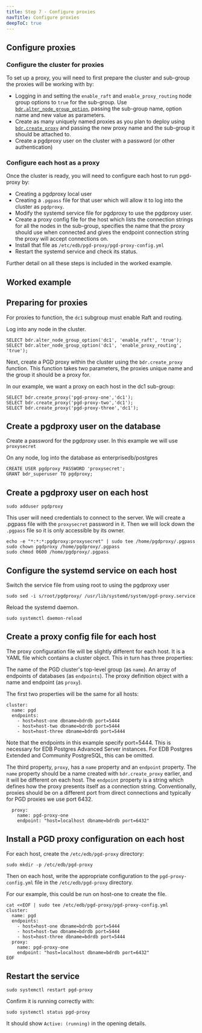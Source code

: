 ```yaml
---
title: Step 7 - Configure proxies
navTitle: Configure proxies
deepToC: true
---
```


## Configure proxies

### Configure the cluster for proxies

To set up a proxy, you will need to first prepare the cluster and sub-group the proxies will be working with by:

* Logging in and setting the `enable_raft` and `enable_proxy_routing` node group options to `true` for the sub-group. Use [`bdr.alter_node_group_option`](/pgd/latest/reference/nodes-management-interfaces#bdralter_node_group_option), passing the sub-group name, option name and new value as parameters.
* Create as many uniquely named proxies as you plan to deploy using [`bdr.create_proxy`](/pgd/latest/reference/routing#bdrcreate_proxy) and passing the new proxy name and the sub-group it should be attached to.
* Create a pgdproxy user on the cluster with a password (or other authentication)

### Configure each host as a proxy

Once the cluster is ready, you will need to configure each host to run pgd-proxy by:

* Creating a pgdproxy local user
* Creating a `.pgpass` file for that user which will allow it to log into the cluster as `pgdproxy`.
* Modify the systemd service file for pgdproxy to use the pgdproxy user.
* Create a proxy config file for the host which lists the connection strings for all the nodes in the sub-group, specifies the name that the proxy should use when connected and gives the endpoint connection string the proxy will accept connections on.
* Install that file as `/etc/edb/pgd-proxy/pgd-proxy-config.yml`
* Restart the systemd service and check its status.

Further detail on all these steps is included in the worked example.

## Worked example

## Preparing for proxies

For proxies to function, the `dc1` subgroup must enable Raft and routing.

Log into any node in the cluster.

```
SELECT bdr.alter_node_group_option('dc1', 'enable_raft', 'true');
SELECT bdr.alter_node_group_option('dc1', 'enable_proxy_routing', 'true');
```

Next, create a PGD proxy within the cluster using the `bdr.create_proxy` function.
This function takes two parameters, the proxies unique name and the group it should be a proxy for.

In our example, we want a proxy on each host in the dc1 sub-group:

```
SELECT bdr.create_proxy('pgd-proxy-one','dc1');
SELECT bdr.create_proxy('pgd-proxy-two','dc1');
SELECT bdr.create_proxy('pgd-proxy-three','dc1');
```

## Create a pgdproxy user on the database

Create a password for the pgdproxy user. In this example we will use `proxysecret`

On any node, log into the database as enterprisedb/postgres

```
CREATE USER pgdproxy PASSWORD 'proxysecret';
GRANT bdr_superuser TO pgdproxy;
```

## Create a pgdproxy user on each host

```
sudo adduser pgdproxy
```

This user will need credentials to connect to the server.
We will create a .pgpass file with the `proxysecret` password in it.
Then we will lock down the `.pgpass` file so it is only accessible by its owner.

```
echo -e "*:*:*:pgdproxy:proxysecret" | sudo tee /home/pgdproxy/.pgpass
sudo chown pgdproxy /home/pgdproxy/.pgpass
sudo chmod 0600 /home/pgdproxy/.pgpass
```

## Configure the systemd service on each host

Switch the service file from using root to using the pgdproxy user

```
sudo sed -i s/root/pgdproxy/ /usr/lib/systemd/system/pgd-proxy.service
```

Reload the systemd daemon.

```
sudo systemctl daemon-reload
```

## Create a proxy config file for each host

The proxy configuration file will be slightly different for each host.
It is a YAML file which contains a cluster object. This in turn has three
properties:

The name of the PGD cluster's top-level group (as `name`).
An array of endpoints of databases (as `endpoints`).
The proxy definition object with a name and endpoint (as `proxy`).

The first two properties will be the same for all hosts:

```
cluster:
  name: pgd
  endpoints:
    - host=host-one dbname=bdrdb port=5444
    - host=host-two dbname=bdrdb port=5444
    - host=host-three dbname=bdrdb port=5444
```

Note that the endpoints in this example specify port=5444.
This is necessary for EDB Postgres Advanced Server instances.
For EDB Postgres Extended and Community PostgreSQL, this can be omitted.

The third property, `proxy`, has a `name` property and an `endpoint` property.
The `name` property should be a name created with `bdr.create_proxy` earlier, and it will be different on each host.
The `endpoint` property is a string which defines how the proxy presents itself as a connection string.
Conventionally, proxies should be on a different port from direct connections and typically for PGD proxies we use port 6432.

```
  proxy:
    name: pgd-proxy-one
    endpoint: "host=localhost dbname=bdrdb port=6432"
```

## Install a PGD proxy configuration on each host

For each host, create the `/etc/edb/pgd-proxy` directory:

```
sudo mkdir -p /etc/edb/pgd-proxy
```

Then on each host, write the appropriate configuration to the `pgd-proxy-config.yml` file in the `/etc/edb/pgd-proxy` directory.

For our example, this could be run on host-one to create the file.

```
cat <<EOF | sudo tee /etc/edb/pgd-proxy/pgd-proxy-config.yml
cluster:
  name: pgd
  endpoints:
    - host=host-one dbname=bdrdb port=5444
    - host=host-two dbname=bdrdb port=5444
    - host=host-three dbname=bdrdb port=5444
  proxy:
    name: pgd-proxy-one
    endpoint: "host=localhost dbname=bdrdb port=6432"
EOF
```

## Restart the service

```
sudo systemctl restart pgd-proxy
```

Confirm it is running correctly with:

```
sudo systemctl status pgd-proxy
```

It should show `Active: (running)` in the opening details.


